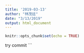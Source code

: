 ```yaml
---
title: '2019-03-13'
author: "林茂廷"
date: "3/13/2019"
output: html_document
---
```


```r
knitr::opts_chunk$set(echo = TRUE)
```

try commit
```
